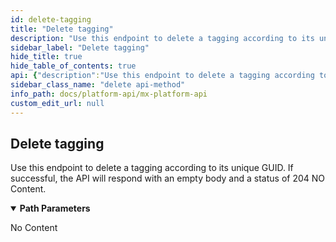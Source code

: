 ```yaml
---
id: delete-tagging
title: "Delete tagging"
description: "Use this endpoint to delete a tagging according to its unique GUID. If successful, the API will respond with an empty body and a status of 204 NO Content."
sidebar_label: "Delete tagging"
hide_title: true
hide_table_of_contents: true
api: {"description":"Use this endpoint to delete a tagging according to its unique GUID. If successful, the API will respond with an empty body and a status of 204 NO Content.","operationId":"deleteTagging","parameters":[{"description":"The unique id for a `tagging`.","example":"TGN-007f5486-17e1-45fc-8b87-8f03984430fe","in":"path","name":"tagging_guid","required":true,"schema":{"type":"string"}},{"description":"The unique id for a `user`.","example":"USR-fa7537f3-48aa-a683-a02a-b18940482f54","in":"path","name":"user_guid","required":true,"schema":{"type":"string"}}],"responses":{"204":{"description":"No Content"}},"tags":["users"],"method":"delete","path":"/users/{user_guid}/taggings/{tagging_guid}","servers":[{"url":"https://api.mx.com"},{"url":"https://int-api.mx.com"}],"security":[{"basicAuth":[]}],"securitySchemes":{"basicAuth":{"scheme":"basic","type":"http"}},"info":{"contact":{"name":"MX Platform API","url":"https://www.mx.com/products/platform-api"},"description":"The MX Platform API is a powerful, fully-featured API designed to make aggregating and enhancing financial data easy and reliable. It can seamlessly connect your app or website to tens of thousands of financial institutions.","title":"MX Platform API","version":"0.1.0"},"postman":{"name":"Delete tagging","description":{"content":"Use this endpoint to delete a tagging according to its unique GUID. If successful, the API will respond with an empty body and a status of 204 NO Content.","type":"text/plain"},"url":{"path":["users",":user_guid","taggings",":tagging_guid"],"host":["{{baseUrl}}"],"query":[],"variable":[{"disabled":false,"description":{"content":"(Required) The unique id for a `tagging`.","type":"text/plain"},"type":"any","value":"","key":"tagging_guid"},{"disabled":false,"description":{"content":"(Required) The unique id for a `user`.","type":"text/plain"},"type":"any","value":"","key":"user_guid"}]},"method":"DELETE"}}
sidebar_class_name: "delete api-method"
info_path: docs/platform-api/mx-platform-api
custom_edit_url: null
---
```



## Delete tagging



Use this endpoint to delete a tagging according to its unique GUID. If successful, the API will respond with an empty body and a status of 204 NO Content.

<details style={{"marginBottom":"1rem"}} data-collapsed={false} open={true}><summary style={{}}><strong>Path Parameters</strong></summary><div><ul><ParamsItem className={"paramsItem"} param={{"description":"The unique id for a `tagging`.","example":"TGN-007f5486-17e1-45fc-8b87-8f03984430fe","in":"path","name":"tagging_guid","required":true,"schema":{"type":"string"}}}></ParamsItem><ParamsItem className={"paramsItem"} param={{"description":"The unique id for a `user`.","example":"USR-fa7537f3-48aa-a683-a02a-b18940482f54","in":"path","name":"user_guid","required":true,"schema":{"type":"string"}}}></ParamsItem></ul></div></details><div><ApiTabs><TabItem label={"204"} value={"204"}><div>

No Content

</div><div></div></TabItem></ApiTabs></div>
      